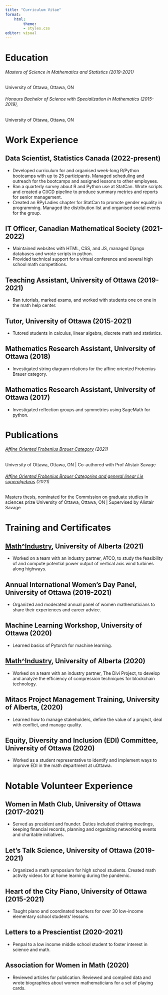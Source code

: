 ```yaml
---
title: "Curriculum Vitae"
format: 
    html:
        theme: 
        - styles.css
editor: visual
---
```

# Education

###### Masters of Science in Mathematics and Statistics (2019-2021)
University of Ottawa, Ottawa, ON

###### Honours Bachelor of Science with Specialization in Mathematics (2015-2019),
University of Ottawa, Ottawa, ON


# Work Experience

::: {.callout-tip appearance="simple" icon="false"}

## Data Scientist, Statistics Canada (2022-present)

- Developed curriculum for and organised week-long R/Python bootcamps with up to 25 participants. Managed scheduling and outreach for the bootcamps and assigned lessons to other employees.
- Ran a quarterly survey about R and Python use at StatCan. Wrote scripts and created a CI/CD pipeline to produce summary metrics and reports for senior management.
- Created an RPyLadies chapter for StatCan to promote gender equality in programming. Managed the distribution list and organised social events for the group.

:::

::: {.callout-tip appearance="simple" collapse="true" icon="false"}

## IT Officer, Canadian Mathematical Society (2021-2022)

- Maintained websites with HTML, CSS, and JS, managed Django databases and wrote scripts in python.
- Provided technical support for a virtual conference and several high school math competitions.


:::

::: {.callout-tip appearance="simple" collapse="true" icon="false"}
## Teaching Assistant, University of Ottawa (2019-2021)
- Ran tutorials, marked exams, and worked with students one on one in the math help center.
:::

::: {.callout-tip appearance="simple" collapse="true" icon="false"}
## Tutor, University of Ottawa (2015-2021)
- Tutored students in calculus, linear algebra, discrete math and statistics.
:::

::: {.callout-tip appearance="simple" collapse="true" icon="false"}
## Mathematics Research Assistant, University of Ottawa (2018)
- Investigated string diagram relations for the affine oriented Frobenius Brauer category.
:::

::: {.callout-tip appearance="simple" collapse="true" icon="false"}
## Mathematics Research Assistant, University of Ottawa (2017)
- Investigated reflection groups and symmetries using SageMath for python.
:::

# Publications

###### [Affine Oriented Frobenius Brauer Category](https://arxiv.org/abs/2101.04582) (2021)
University of Ottawa, Ottawa, ON | Co-authored with Prof Alistair Savage

###### [Affine Oriented Frobenius Brauer Categories and general linear Lie superalgebras](https://ruor.uottawa.ca/handle/10393/42342) (2021)
Masters thesis, nominated for the Commission on graduate studies in sciences prize
University of Ottawa, Ottawa, ON | Supervised by Alistair Savage

# Training and Certificates

::: {.callout-tip appearance="simple" collapse="true" icon="false"}
## [Math^Industry](m2pi.ca), University of Alberta (2021)
- Worked on a team with an industry partner, ATCO, to study the feasibility of and compute potential power output of vertical axis wind turbines along highways.
:::

::: {.callout-tip appearance="simple" collapse="true" icon="false"}

## Annual International Women’s Day Panel, University of Ottawa (2019-2021)
- Organized and moderated annual panel of women mathematicians to share their experiences and career advice.
:::

::: {.callout-tip appearance="simple" collapse="true" icon="false"}
## Machine Learning Workshop, University of Ottawa (2020)
- Learned basics of Pytorch for machine learning.
:::

::: {.callout-tip appearance="simple" collapse="true" icon="false"}
## [Math^Industry](m2pi.ca), University of Alberta (2020)
- Worked on a team with an industry partner, The Divi Project, to develop and analyze the efficiency of compression techniques for blockchain technology.
:::

::: {.callout-tip appearance="simple" collapse="true" icon="false"}
## Mitacs Project Management Training, University of Alberta, (2020)
- Learned how to manage stakeholders, define the value of a project, deal with conflict, and manage quality.
:::

::: {.callout-tip appearance="simple" collapse="true" icon="false"}
## Equity, Diversity and Inclusion (EDI) Committee, University of Ottawa (2020)
- Worked as a student representative to identify and implement ways to improve EDI in the math department at uOttawa.

:::

# Notable Volunteer Experience
::: {.callout-tip appearance="simple" collapse="true" icon="false"}
## Women in Math Club, University of Ottawa (2017-2021)
- Served as president and founder. Duties included chairing meetings, keeping financial records, planning and organizing networking events and charitable initiatives.
:::

::: {.callout-tip appearance="simple" collapse="true" icon="false"}
## Let’s Talk Science, University of Ottawa (2019-2021)
- Organized a math symposium for high school students. Created math activity videos for at home learning during the pandemic.
:::

::: {.callout-tip appearance="simple" collapse="true" icon="false"}
## Heart of the City Piano, University of Ottawa (2015-2021)
- Taught piano and coordinated teachers for over 30 low-income elementary school students’ lessons.
:::

::: {.callout-tip appearance="simple" collapse="true" icon="false"}
## Letters to a Prescientist (2020-2021)
- Penpal to a low income middle school student to foster interest in science and math.
:::

::: {.callout-tip appearance="simple" collapse="true" icon="false"}
## Association for Women in Math (2020)
- Reviewed articles for publication. Reviewed and compiled data and wrote biographies about women mathematicians for a set of playing cards.
:::